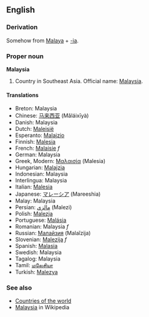 ==English==
===Derivation===
Somehow from [[Malaya]] + [[-ia]].

===Proper noun===
'''Malaysia'''
# Country in Southeast Asia. Official name: [[w:Malaysia|Malaysia]].

====Translations====
*Breton: Malaysia
*Chinese: [[马来西亚]] (Mǎláixīyà)
*Danish: Malaysia
*Dutch: [[Maleisië]]
*Esperanto: [[Malajzio]]
*Finnish: [[Malesia]]
*French: [[Malaisie]] ''f''
*German: Malaysia
*Greek, Modern: [[Μαλαισία]] (Malesia)
*Hungarian: [[Malajzia]]
*Indonesian: Malaysia
*Interlingua: Malaysia
*Italian: [[Malesia]]
*Japanese: [[マレーシア]] (Mareeshia)
*Malay: Malaysia
*Persian: [[مالزي]] (Malezi)
*Polish: [[Malezja]]
*Portuguese: [[Malásia]]
*Romanian: Malaysia ''f''
*Russian: [[Малайзия]] (Malaĭzija)
*Slovenian: [[Malezija]] ''f''
*Spanish: [[Malasia]]
*Swedish: Malaysia
*Tagalog: Malaysia
*Tamil: [[மலேசியா]]
*Turkish: [[Malezya]]

===See also===
* [[Countries of the world]]
* [[w:Malaysia|Malaysia]] in Wikipedia